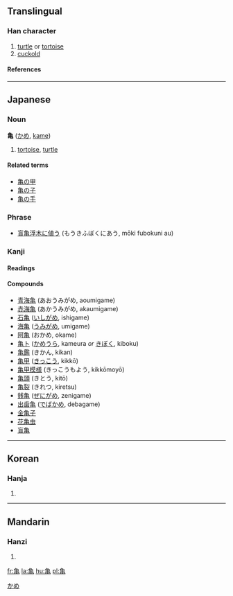 {{see|龜}}<!-- may be replaced by zh-forms -->

==Translingual==
===Han character===
{{Han char|rn=5|rad=乙|as=10|sn=11|four=|canj=弓田中山 (NWLU)}}
# [[turtle]] or [[tortoise]]
# [[cuckold]]
====References====
{{Han ref|kx=0142.281|dkj=00210|hdz=80010.190|uh=4E80|ud=20096}}
----
== Japanese ==


===Noun===
[[Category:Japanese nouns|かめ]]
'''亀''' ([[かめ]], [[kame]])
#[[tortoise]], [[turtle]]
====Related terms====
*[[亀の甲]]
*[[亀の子]]
*[[亀の手]]


===Phrase===
*[[盲亀浮木に値う]] (もうきふぼくにあう, mōki fubokuni au)


===Kanji===
{{ja-kanji|grade=|rs=乙10}}
====Readings====
{{ja-readings|on=[[き]] ([[ki]]), [[きゅう]] ([[kyū]]), [[きん]] ([[kin]])|kun=[[かめ]] ([[kame]])}}
====Compounds====
*[[青海亀]] (あおうみがめ, aoumigame)
*[[赤海亀]] (あかうみがめ, akaumigame)
*[[石亀]] ([[いしがめ]], ishigame)
*[[海亀]] ([[うみがめ]], umigame)
*[[阿亀]] (おかめ, okame)
*[[亀卜]] ([[かめうら]], kameura ''or'' [[きぼく]], kiboku)
*[[亀鑑]] (きかん, kikan)
*[[亀甲]] ([[きっこう]], kikkō)
*[[亀甲模様]] (きっこうもよう, kikkōmoyō)
*[[亀頭]] (きとう, kitō)
*[[亀裂]] (きれつ, kiretsu)
*[[銭亀]] ([[ぜにがめ]], zenigame)
*[[出歯亀]] ([[でばかめ]], debagame)
*[[金亀子]]
*[[花亀虫]]
*[[盲亀]]
----
==Korean==
===Hanja===
{{ko-hanja|hangeul=[[귀]], [[균]]|rv=gwi, gyun|mr=kwi, kyun}}
# {{defn|Korean}}
----
==Mandarin==
===Hanzi===
{{cmn-hanzi|pin=[[guī]] ([[gui1]])|wg=kuei<sup>1</sup>}}
# {{defn|Mandarin}}

[[fr:亀]]
[[la:亀]]
[[hu:亀]]
[[pl:亀]]